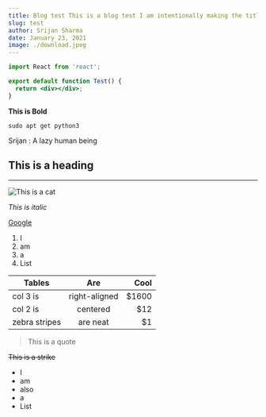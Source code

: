 ```yaml
---
title: Blog test This is a blog test I am intentionally making the title long, lets make it more long
slug: test
author: Srijan Sharma
date: January 23, 2021
image: ./download.jpeg
---
```


```jsx
import React from 'react';

export default function Test() {
  return <div></div>;
}
```

**This is Bold**

`sudo apt get python3`

Srijan
: A lazy human being

## This is a heading

---

![This is a cat](./download.jpeg)

_This is italic_

[Google](https://google.com/)

1. I
2. am
3. a
4. List

| Tables        |      Are      |  Cool |
| ------------- | :-----------: | ----: |
| col 3 is      | right-aligned | $1600 |
| col 2 is      |   centered    |   $12 |
| zebra stripes |   are neat    |    $1 |

> This is a quote

~~This is a strike~~

- I
- am
- also
- a
- List
